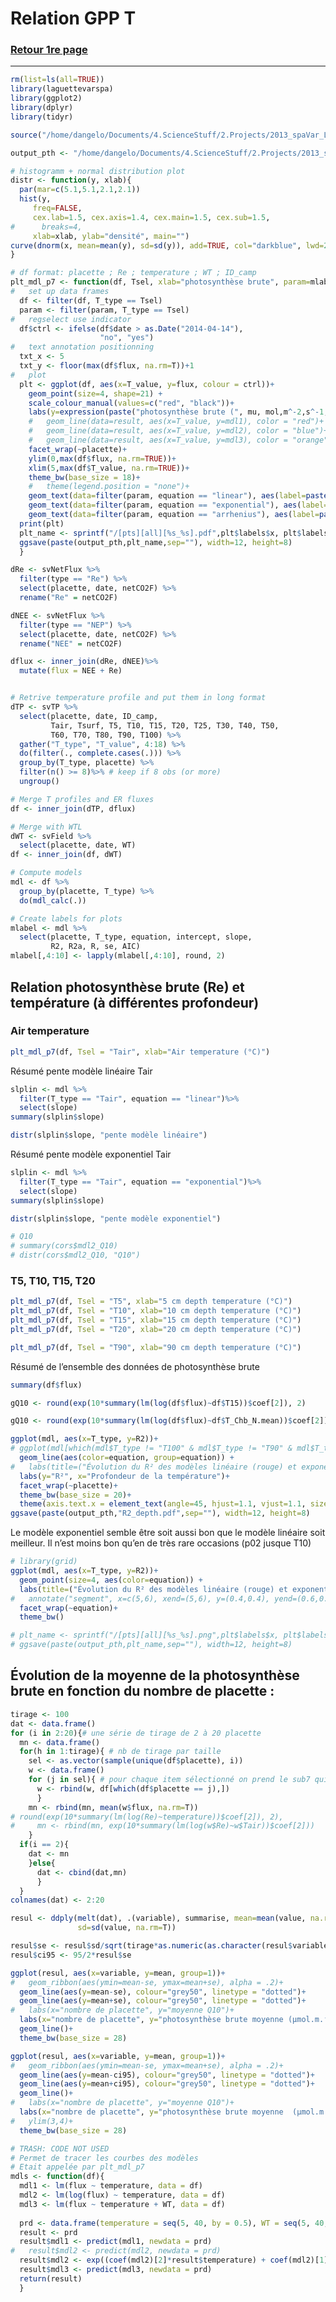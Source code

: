 Relation GPP T
========================================================

### <a href="../TOC_VS.html"> Retour 1re page </a>

***

```r
rm(list=ls(all=TRUE))
library(laguettevarspa)
library(ggplot2)
library(dplyr)
library(tidyr)

source("/home/dangelo/Documents/4.ScienceStuff/2.Projects/2013_spaVar_LG/src/functions/ld_fn_model.R")

output_pth <- "/home/dangelo/Documents/4.ScienceStuff/2.Projects/2013_spaVar_LG/graphs"
```

```r
# histogramm + normal distribution plot
distr <- function(y, xlab){
  par(mar=c(5.1,5.1,2.1,2.1))
  hist(y,
     freq=FALSE,
     cex.lab=1.5, cex.axis=1.4, cex.main=1.5, cex.sub=1.5,
#      breaks=4,
     xlab=xlab, ylab="densité", main="")
curve(dnorm(x, mean=mean(y), sd=sd(y)), add=TRUE, col="darkblue", lwd=2) 
}

# df format: placette ; Re ; temperature ; WT ; ID_camp
plt_mdl_p7 <- function(df, Tsel, xlab="photosynthèse brute", param=mlabel){
#   set up data frames
  df <- filter(df, T_type == Tsel)
  param <- filter(param, T_type == Tsel)
#   regselect use indicator
  df$ctrl <- ifelse(df$date > as.Date("2014-04-14"), 
                    "no", "yes")
#   text annotation positionning
  txt_x <- 5
  txt_y <- floor(max(df$flux, na.rm=T))+1
#   plot
  plt <- ggplot(df, aes(x=T_value, y=flux, colour = ctrl))+
    geom_point(size=4, shape=21) +
    scale_colour_manual(values=c("red", "black"))+
    labs(y=expression(paste("photosynthèse brute (", mu, mol,m^-2,s^-1,")", sep="")), x=xlab)+
    #   geom_line(data=result, aes(x=T_value, y=mdl1), color = "red")+
    #   geom_line(data=result, aes(x=T_value, y=mdl2), color = "blue")+
    #   geom_line(data=result, aes(x=T_value, y=mdl3), color = "orange")+
    facet_wrap(~placette)+
    ylim(0,max(df$flux, na.rm=TRUE))+
    xlim(5,max(df$T_value, na.rm=TRUE))+
    theme_bw(base_size = 18)+ 
    #   theme(legend.position = "none")+
    geom_text(data=filter(param, equation == "linear"), aes(label=paste("R^2==", R2, "(lin)~~~slope==", slope, sep="")), x=txt_x, y=(txt_y-2), hjust=0, size=4, parse=T, color = "red")+
    geom_text(data=filter(param, equation == "exponential"), aes(label=paste("R^2==", R2, "(exp)", sep="")), x=txt_x, y=(txt_y-4), hjust=0, size=4, parse=T, color = "blue")+
    geom_text(data=filter(param, equation == "arrhenius"), aes(label=paste("R^2==", R2, "(arr)", sep="")), x=txt_x, y=(txt_y-6), hjust=0, size=4, parse=T, color = "orange")
  print(plt)
  plt_name <- sprintf("/[pts][all][%s_%s].pdf",plt$labels$x, plt$labels$y)
  ggsave(paste(output_pth,plt_name,sep=""), width=12, height=8)
  }
```

```r
dRe <- svNetFlux %>%
  filter(type == "Re") %>%
  select(placette, date, netCO2F) %>%
  rename("Re" = netCO2F)

dNEE <- svNetFlux %>%
  filter(type == "NEP") %>%
  select(placette, date, netCO2F) %>%
  rename("NEE" = netCO2F)

dflux <- inner_join(dRe, dNEE)%>%
  mutate(flux = NEE + Re)


# Retrive temperature profile and put them in long format
dTP <- svTP %>%
  select(placette, date, ID_camp,
         Tair, Tsurf, T5, T10, T15, T20, T25, T30, T40, T50,
         T60, T70, T80, T90, T100) %>%
  gather("T_type", "T_value", 4:18) %>%
  do(filter(., complete.cases(.))) %>%
  group_by(T_type, placette) %>%
  filter(n() >= 8)%>% # keep if 8 obs (or more)
  ungroup()

# Merge T profiles and ER fluxes
df <- inner_join(dTP, dflux)

# Merge with WTL
dWT <- svField %>%
  select(placette, date, WT)
df <- inner_join(df, dWT)

# Compute models 
mdl <- df %>%
  group_by(placette, T_type) %>%
  do(mdl_calc(.))

# Create labels for plots 
mlabel <- mdl %>%
  select(placette, T_type, equation, intercept, slope, 
         R2, R2a, R, se, AIC)
mlabel[,4:10] <- lapply(mlabel[,4:10], round, 2)
```

## Relation photosynthèse brute (Re) et température (à différentes profondeur)

### Air temperature
```r
plt_mdl_p7(df, Tsel = "Tair", xlab="Air temperature (°C)")
```

Résumé pente modèle linéaire Tair
```r
slplin <- mdl %>%
  filter(T_type == "Tair", equation == "linear")%>%
  select(slope)
summary(slplin$slope)

distr(slplin$slope, "pente modèle linéaire")
```

Résumé pente modèle exponentiel Tair
```r
slplin <- mdl %>%
  filter(T_type == "Tair", equation == "exponential")%>%
  select(slope)
summary(slplin$slope)

distr(slplin$slope, "pente modèle exponentiel")

# Q10
# summary(cors$mdl2_Q10)
# distr(cors$mdl2_Q10, "Q10")
```

### T5, T10, T15, T20
```r
plt_mdl_p7(df, Tsel = "T5", xlab="5 cm depth temperature (°C)")
plt_mdl_p7(df, Tsel = "T10", xlab="10 cm depth temperature (°C)")
plt_mdl_p7(df, Tsel = "T15", xlab="15 cm depth temperature (°C)")
plt_mdl_p7(df, Tsel = "T20", xlab="20 cm depth temperature (°C)")

plt_mdl_p7(df, Tsel = "T90", xlab="90 cm depth temperature (°C)")

```


Résumé de l'ensemble des données de photosynthèse brute
```r
summary(df$flux)
```


```r
gQ10 <- round(exp(10*summary(lm(log(df$flux)~df$T15))$coef[2]), 2)
```

```r
gQ10 <- round(exp(10*summary(lm(log(df$flux)~df$T_Chb_N.mean))$coef[2]), 2)
```



```r
ggplot(mdl, aes(x=T_type, y=R2))+
# ggplot(mdl[which(mdl$T_type != "T100" & mdl$T_type != "T90" & mdl$T_type != "T80" &mdl$T_type != "T70"),], aes(x=T_type, y=R2))+
  geom_line(aes(color=equation, group=equation)) +
#   labs(title=("Évolution du R² des modèles linéaire (rouge) et exponentiel (bleu) \n liant la photosynthèse brute de l'écosystème (Re) à la température (à différentes profondeur)"))+
  labs(y="R²", x="Profondeur de la température")+
  facet_wrap(~placette)+
  theme_bw(base_size = 20)+
  theme(axis.text.x = element_text(angle=45, hjust=1.1, vjust=1.1, size=12))
ggsave(paste(output_pth,"R2_depth.pdf",sep=""), width=12, height=8)


```

Le modèle exponentiel semble être soit aussi bon que le modèle linéaire soit meilleur. Il n'est moins bon qu'en de très rare occasions (p02 jusque T10)

```r
# library(grid)
ggplot(mdl, aes(x=T_type, y=R2))+
  geom_point(size=4, aes(color=equation)) +
  labs(title=("Évolution du R² des modèles linéaire (rouge) et exponentiel (bleu) \n liant la photosynthèse brute de l'écosystème (Re) à la température (à différentes profondeur)"))+
#   annotate("segment", x=c(5,6), xend=(5,6), y=(0.4,0.4), yend=(0.6,0.6), color = "blue", size = 2, arrow=arrow())+
  facet_wrap(~equation)+
  theme_bw()

# plt_name <- sprintf("/[pts][all][%s_%s].png",plt$labels$x, plt$labels$y)
# ggsave(paste(output_pth,plt_name,sep=""), width=12, height=8)

```


## Évolution de la moyenne de la photosynthèse brute en fonction du nombre de placette : 
```r
tirage <- 100
dat <- data.frame()
for (i in 2:20){# une série de tirage de 2 à 20 placette
  mn <- data.frame()
  for(h in 1:tirage){ # nb de tirage par taille
    sel <- as.vector(sample(unique(df$placette), i))
    w <- data.frame()
    for (j in sel){ # pour chaque item sélectionné on prend le sub7 qui correspond
      w <- rbind(w, df[which(df$placette == j),])
      }
    mn <- rbind(mn, mean(w$flux, na.rm=T))
# round(exp(10*summary(lm(log(Re)~temperature))$coef[2]), 2),
#     mn <- rbind(mn, exp(10*summary(lm(log(w$Re)~w$Tair))$coef[2]))
    }
  if(i == 2){
    dat <- mn
    }else{
      dat <- cbind(dat,mn)
      }
  }
colnames(dat) <- 2:20

resul <- ddply(melt(dat), .(variable), summarise, mean=mean(value, na.rm=T),
               sd=sd(value, na.rm=T))

resul$se <- resul$sd/sqrt(tirage*as.numeric(as.character(resul$variable)))
resul$ci95 <- 95/2*resul$se

ggplot(resul, aes(x=variable, y=mean, group=1))+
#   geom_ribbon(aes(ymin=mean-se, ymax=mean+se), alpha = .2)+
  geom_line(aes(y=mean-se), colour="grey50", linetype = "dotted")+
  geom_line(aes(y=mean+se), colour="grey50", linetype = "dotted")+
#   labs(x="nombre de placette", y="moyenne Q10")+
  labs(x="nombre de placette", y="photosynthèse brute moyenne (µmol.m.⁻²s⁻¹) ")+
  geom_line()+
  theme_bw(base_size = 28)

ggplot(resul, aes(x=variable, y=mean, group=1))+
#   geom_ribbon(aes(ymin=mean-se, ymax=mean+se), alpha = .2)+
  geom_line(aes(y=mean-ci95), colour="grey50", linetype = "dotted")+
  geom_line(aes(y=mean+ci95), colour="grey50", linetype = "dotted")+
  geom_line()+
#   labs(x="nombre de placette", y="moyenne Q10")+
  labs(x="nombre de placette", y="photosynthèse brute moyenne  (µmol.m.⁻²s⁻¹) ")+
#   ylim(3,4)+
  theme_bw(base_size = 28)
```

```r
# TRASH: CODE NOT USED
# Permet de tracer les courbes des modèles
# Etait appelée par plt_mdl_p7
mdls <- function(df){
  mdl1 <- lm(flux ~ temperature, data = df)
  mdl2 <- lm(log(flux) ~ temperature, data = df)
  mdl3 <- lm(flux ~ temperature + WT, data = df)
  
  prd <- data.frame(temperature = seq(5, 40, by = 0.5), WT = seq(5, 40, by = 0.5))
  result <- prd
  result$mdl1 <- predict(mdl1, newdata = prd)
#   result$mdl2 <- predict(mdl2, newdata = prd)
  result$mdl2 <- exp((coef(mdl2)[2]*result$temperature) + coef(mdl2)[1])
  result$mdl3 <- predict(mdl3, newdata = prd)
  return(result)
  }

```
